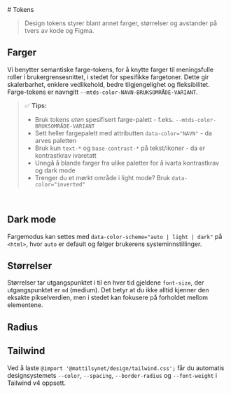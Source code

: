 
<Meta title="Designsystem/Tokens" />
# Tokens

> Design tokens styrer blant annet farger, størrelser og avstander på tvers av kode og Figma. 

<JumpTo />

## Farger
Vi benytter semantiske farge-tokens, for å knytte farger til meningsfulle roller i brukergrensesnittet, i stedet for spesifikke fargetoner.
Dette gir skalerbarhet, enklere vedlikehold, bedre tilgjengelighet og fleksibilitet.
Farge-tokens er navngitt `--mtds-color-NAVN-BRUKSOMRÅDE-VARIANT`.

> ✅ **Tips:**
> - Bruk tokens *uten* spesifisert farge-palett - f.eks. `--mtds-color-BRUKSOMRÅDE-VARIANT`
> - Sett heller fargepalett med attributten `data-color="NAVN"` - da arves paletten
> - Bruk kun `text-*` og `base-contrast-*` på tekst/ikoner - da er kontrastkrav ivaretatt
> - Unngå å blande farger fra ulike paletter for å ivarta kontrastkrav og dark mode
> - Trenger du et mørkt område i light mode? Bruk `data-color="inverted"`

<br />
<Colors />

<Divider data-gap={15} />

## Dark mode

Fargemodus kan settes med `data-color-scheme="auto | light | dark"` på `<html>`, hvor `auto` er default og følger brukerens systeminnstillinger.

<Divider data-gap={15} />

## Størrelser
Størrelser tar utgangspunktet i til en hver tid gjeldene `font-size`, der utgangspunktet er `md` (medium).
Det betyr at du ikke alltid kjenner den eksakte pikselverdien, men i stedet kan fokusere på forholdet mellom elementene.
<Sizes />

<Divider data-gap={15} />

## Radius
<Radius />

<Divider data-gap={15} />

## Tailwind
Ved å laste `@import '@mattilsynet/design/tailwind.css';` får du automatis designsystemets `--color`, `--spacing`, `--border-radius` og `--font-weight` i Tailwind v4 oppsett.


